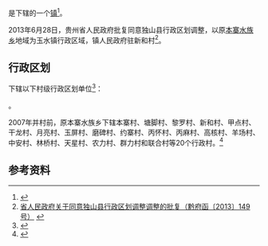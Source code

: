 {{中国乡级行政区|52/27/26/204/000}}

'''{{PAGENAMEBASE}}'''是{{PRC admin/fullname|52/27/26/204/000|3}}下辖的一个[[行政建制镇|镇]]<ref>{{PRC admin/ref sgc|{{PRC admin/parent|52/27/26/204/000}}}}</ref>。

2013年6月28日，贵州省人民政府批复同意独山县行政区划调整，以原[[本寨水族乡|本寨水族乡]]地域为玉水镇行政区域，镇人民政府驻新和村<ref>[http://www.gzgov.gov.cn/xxgk/zfxxgkpt/szfxxgkml/201507/t20150703_304595.html 省人民政府关于同意独山县行政区划调整调整的批复（黔府函〔2013〕149号）] {{webarchive|url=https://web.archive.org/web/20170831045609/http://www.gzgov.gov.cn/xxgk/zfxxgkpt/szfxxgkml/201507/t20150703_304595.html |date=2017-08-31 }}</ref>。

== 行政区划 ==
{{PAGENAMEBASE}}下辖以下村级行政区划单位<ref>{{PRC admin/ref sgc|52/27/26/204/000}}</ref>：

{{PRC admin/children|52/27/26/204/000}}。

2007年并村前，原本寨水族乡下辖本寨村、塘脚村、黎罗村、新和村、甲点村、干龙村、月亮村、玉屏村、磨碑村、约寨村、丙怀村、丙麻村、高核村、羊场村、中安村、林桥村、天星村、农力村、群力村和联合村等20个行政村。<ref>{{Cite book|title=独山县志（1978-2008）|publisher=方志出版社|year=2018|isbn=7-5144-3156-8|location=北京|pages=60|editor-last=独山县地方志编纂委员会|chapter=第一篇 行政区划}}</ref>


== 参考资料 ==
{{reflist}}

{{贵州行政区划小作品}}
{{PRC admin/navcat|52/27/26/204/000}}